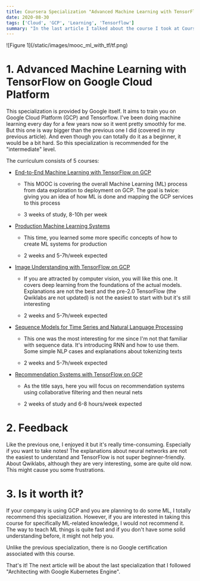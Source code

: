 ```yaml
---
title: Coursera Specialization "Advanced Machine Learning with TensorFlow on Google Cloud Platform"
date: 2020-08-30
tags: ['Cloud', 'GCP', 'Learning', 'Tensorflow']
summary: "In the last article I talked about the course I took at Coursera. This time I'm going to talk about another specialization: [Advanced Machine Learning with TensorFlow on Google Cloud Platform]([https://www.coursera.org/specializations/advanced-machine-learning-tensorflow-gcp)."
---
```


<div className="text-center">![Figure 1](/static/images/mooc_ml_with_tf/tf.png)</div>

# 1. Advanced Machine Learning with TensorFlow on Google Cloud Platform

This specialization is provided by Google itself. It aims to train you on Google Cloud Platform (GCP) and Tensorflow. I've been doing machine learning every day for a few years now so it went pretty smoothly for me. But this one is way bigger than the previous one I did (covered in my previous article). And even though you can totally do it as a beginner, it would be a bit hard. So this specialization is recommended for the "intermediate" level.

The curriculum consists of 5 courses:

- [End-to-End Machine Learning with TensorFlow on GCP](https://www.coursera.org/learn/end-to-end-ml-tensorflow-gcp)

  - This MOOC is covering the overall Machine Learning (ML) process from data exploration to deployment on GCP. The goal is twice: giving you an idea of how ML is done and mapping the GCP services to this process

  - 3 weeks of study, 8-10h per week

- [Production Machine Learning Systems](https://www.coursera.org/learn/gcp-production-ml-systems)

  - This time, you learned some more specific concepts of how to create ML systems for production

  - 2 weeks and 5-7h/week expected

- [Image Understanding with TensorFlow on GCP](https://www.coursera.org/learn/image-understanding-tensorflow-gcp)

  - If you are attracted by computer vision, you will like this one. It covers deep learning from the foundations of the actual models. Explanations are not the best and the pre-2.0 TensorFlow (the Qwiklabs are not updated) is not the easiest to start with but it's still interesting

  - 2 weeks and 5-7h/week expected

- [Sequence Models for Time Series and Natural Language Processing](https://www.coursera.org/learn/sequence-models-tensorflow-gcp)

  - This one was the most interesting for me since I'm not that familiar with sequence data. It's introducing RNN and how to use them. Some simple NLP cases and explanations about tokenizing texts

  - 2 weeks and 5-7h/week expected

- [Recommendation Systems with TensorFlow on GCP](https://www.coursera.org/learn/recommendation-models-gcp)

  - As the title says, here you will focus on recommendation systems using collaborative filtering and then neural nets

  - 2 weeks of study and 6-8 hours/week expected

# 2. Feedback

Like the previous one, I enjoyed it but it's really time-consuming. Especially if you want to take notes! The explanations about neural networks are not the easiest to understand and TensorFlow is not super beginner-friendly. About Qwiklabs, although they are very interesting, some are quite old now. This might cause you some frustrations.

# 3. Is it worth it?

If your company is using GCP and you are planning to do some ML, I totally recommend this specialization. However, if you are interested in taking this course for specifically ML-related knowledge, I would not recommend it. The way to teach ML things is quite fast and if you don't have some solid understanding before, it might not help you.

Unlike the previous specialization, there is no Google certification associated with this course.

That's it! The next article will be about the last specialization that I followed "Architecting with Google Kubernetes Engine".
